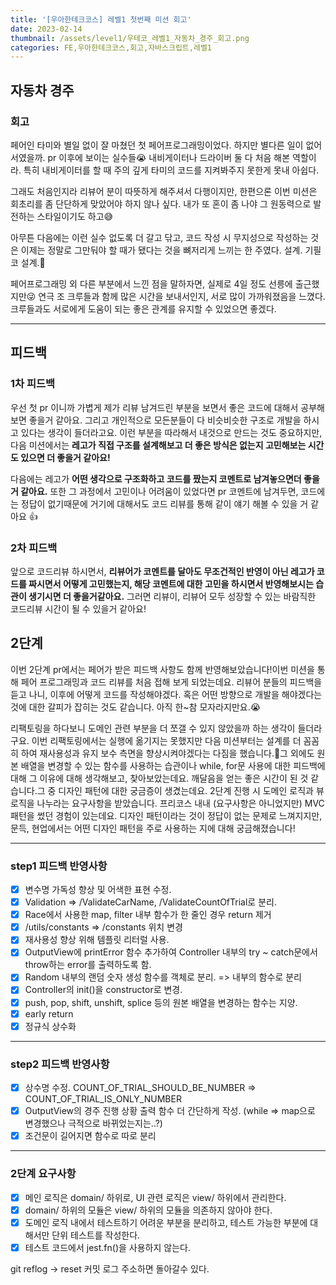 ```yaml
---
title: '[우아한테크코스] 레벨1 첫번째 미션 회고'
date: 2023-02-14
thumbnail: /assets/level1/우테코_레벨1_자동차_경주_회고.png
categories: FE,우아한테크코스,회고,자바스크립트,레벨1
---
```


## 자동차 경주

### 회고

페어인 타미와 별일 없이 잘 마쳤던 첫 페어프로그래밍이었다. 하지만 별다른 일이 없어서였을까. pr 이후에 보이는 실수들😭 내비게이터나 드라이버 둘 다 처음 해본 역할이라. 특히 내비게이터를 할 때 주의 깊게 타미의 코드를 지켜봐주지 못한게 못내 아쉽다.

그래도 처음인지라 리뷰어 분이 따뜻하게 해주셔서 다행이지만, 한편으론 이번 미션은 회초리를 좀 단단하게 맞았어야 하지 않나 싶다. 내가 또 혼이 좀 나야 그 원동력으로 발전하는 스타일이기도 하고😅

아무튼 다음에는 이런 실수 없도록 더 갈고 닦고, 코드 작성 시 무지성으로 작성하는 것은 이제는 정말로 그만둬야 할 때가 됐다는 것을 뼈저리게 느끼는 한 주였다. 설계. 기필코 설계.😤

페어프로그래밍 외 다른 부분에서 느낀 점을 말하자면, 실제로 4일 정도 선릉에 출근했지만😜 연극 조 크루들과 함께 많은 시간을 보내서인지, 서로 많이 가까워졌음을 느꼈다. 크루들과도 서로에게 도움이 되는 좋은 관계를 유지할 수 있었으면 좋겠다.

---

## 피드백

### 1차 피드백

우선 첫 pr 이니까 가볍게 제가 리뷰 남겨드린 부분을 보면서 좋은 코드에 대해서 공부해보면 좋을거 같아요. 그리고 개인적으로 모든분들이 다 비슷비슷한 구조로 개발을 하시고 있다는 생각이 들더라고요. 이런 부분을 따라해서 내것으로 만드는 것도 중요하지만, 다음 미션에서는 **레고가 직접 구조를 설계해보고 더 좋은 방식은 없는지 고민해보는 시간도 있으면 더 좋을거 같아요!**

다음에는 레고가 **어떤 생각으로 구조화하고 코드를 짰는지 코멘트로 남겨놓으면더 좋을거 같아요.** 또한 그 과정에서 고민이나 어려움이 있었다면 pr 코멘트에 남겨두면, 코드에는 정답이 없기때문에 거기에 대해서도 코드 리뷰를 통해 같이 얘기 해볼 수 있을 거 같아요 👍

### 2차 피드백

앞으로 코드리뷰 하시면서, **리뷰어가 코멘트를 달아도 무조건적인 반영이 아닌 레고가 코드를 짜시면서 어떻게 고민했는지, 해당 코멘트에 대한 고민을 하시면서 반영해보시는 습관이 생기시면 더 좋을거같아요.** 그러면 리뷰이, 리뷰어 모두 성장할 수 있는 바람직한 코드리뷰 시간이 될 수 있을거 같아요!

## 2단계

이번 2단계 pr에서는 페어가 받은 피드백 사항도 함께 반영해보았습니다!이번 미션을 통해 페어 프로그래밍과 코드 리뷰를 처음 접해 보게 되었는데요. 리뷰어 분들의 피드백을 듣고 나니, 이후에 어떻게 코드를 작성해야겠다. 혹은 어떤 방향으로 개발을 해야겠다는 것에 대한 갈피가 잡히는 것도 같습니다. 아직 한~참 모자라지만요.😭

리팩토링을 하다보니 도메인 관련 부분을 더 쪼갤 수 있지 않았을까 하는 생각이 들더라구요. 이번 리팩토링에서는 실행에 옮기지는 못했지만 다음 미션부터는 설계를 더 꼼꼼히 하여 재사용성과 유지 보수 측면을 향상시켜야겠다는 다짐을 했습니다.💪그 외에도 원본 배열을 변경할 수 있는 함수를 사용하는 습관이나 while, for문 사용에 대한 피드백에 대해 그 이유에 대해 생각해보고, 찾아보았는데요. 깨달음을 얻는 좋은 시간이 된 것 같습니다.그 중 디자인 패턴에 대한 궁금증이 생겼는데요. 2단계 진행 시 도메인 로직과 뷰 로직을 나누라는 요구사항을 받았습니다. 프리코스 내내 (요구사항은 아니었지만) MVC 패턴을 썼던 경험이 있는데요. 디자인 패턴이라는 것이 정답이 없는 문제로 느껴지지만, 문득, 현업에서는 어떤 디자인 패턴을 주로 사용하는 지에 대해 궁금해졌습니다!

---

### step1 피드백 반영사항

- [x] 변수명 가독성 향상 및 어색한 표현 수정.
- [x] Validation => /ValidateCarName, /ValidateCountOfTrial로 분리.
- [x] Race에서 사용한 map, filter 내부 함수가 한 줄인 경우 return 제거
- [x] /utils/constants => /constants 위치 변경
- [x] 재사용성 향상 위해 템플릿 리터럴 사용.
- [x] OutputView에 printError 함수 추가하여 Controller 내부의 try ~ catch문에서 throw하는 error를 출력하도록 함.
- [x] Random 내부의 랜덤 숫자 생성 함수를 객체로 분리. => 내부의 함수로 분리
- [x] Controller의 init()을 constructor로 변경.
- [x] push, pop, shift, unshift, splice 등의 원본 배열을 변경하는 함수는 지양.
- [x] early return
- [x] 정규식 상수화

---

### step2 피드백 반영사항

- [x] 상수명 수정. COUNT_OF_TRIAL_SHOULD_BE_NUMBER => COUNT_OF_TRIAL_IS_ONLY_NUMBER
- [x] OutputView의 경주 진행 상황 출력 함수 더 간단하게 작성. (while => map으로 변경했으나 극적으로 바뀌었는지는..?)
- [x] 조건문이 길어지면 함수로 따로 분리

---

### 2단계 요구사항

- [x] 메인 로직은 domain/ 하위로, UI 관련 로직은 view/ 하위에서 관리한다.
- [x] domain/ 하위의 모듈은 view/ 하위의 모듈을 의존하지 않아야 한다.
- [x] 도메인 로직 내에서 테스트하기 어려운 부분을 분리하고, 테스트 가능한 부분에 대해서만 단위 테스트를 작성한다.
- [x] 테스트 코드에서 jest.fn()을 사용하지 않는다.

git reflog → reset 커밋 로그 주소하면 돌아갈수 있다.
